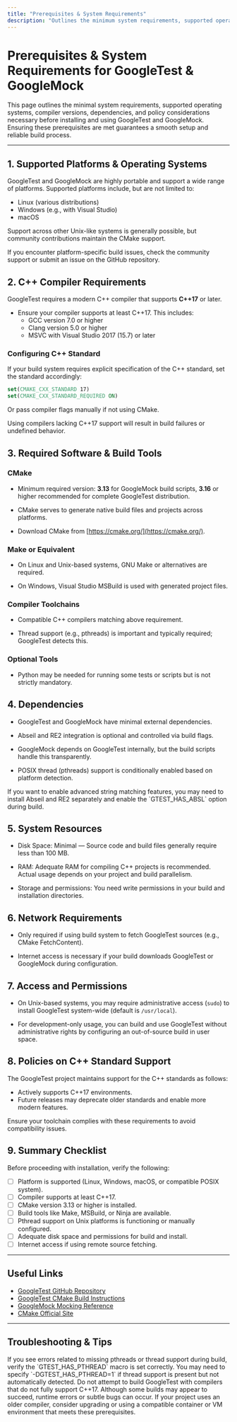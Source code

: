 ```yaml
---
title: "Prerequisites & System Requirements"
description: "Outlines the minimum system requirements, supported operating systems, C++ compiler versions, and any required dependencies users need before installing GoogleTest/GoogleMock. Provides links to support matrices and describes policies on C++ standard support."
---
```


# Prerequisites & System Requirements for GoogleTest & GoogleMock

This page outlines the minimal system requirements, supported operating systems, compiler versions, dependencies, and policy considerations necessary before installing and using GoogleTest and GoogleMock. Ensuring these prerequisites are met guarantees a smooth setup and reliable build process.

---

## 1. Supported Platforms & Operating Systems

GoogleTest and GoogleMock are highly portable and support a wide range of platforms. Supported platforms include, but are not limited to:

- Linux (various distributions)
- Windows (e.g., with Visual Studio)
- macOS

Support across other Unix-like systems is generally possible, but community contributions maintain the CMake support.

<Note>
If you encounter platform-specific build issues, check the community support or submit an issue on the GitHub repository.
</Note>

## 2. C++ Compiler Requirements

GoogleTest requires a modern C++ compiler that supports **C++17** or later.

- Ensure your compiler supports at least C++17. This includes:
  - GCC version 7.0 or higher
  - Clang version 5.0 or higher
  - MSVC with Visual Studio 2017 (15.7) or later

### Configuring C++ Standard

If your build system requires explicit specification of the C++ standard, set the standard accordingly:

```cmake
set(CMAKE_CXX_STANDARD 17)
set(CMAKE_CXX_STANDARD_REQUIRED ON)
```

Or pass compiler flags manually if not using CMake.

<Warning>
Using compilers lacking C++17 support will result in build failures or undefined behavior.
</Warning>

## 3. Required Software & Build Tools

### CMake

- Minimum required version: **3.13** for GoogleMock build scripts, **3.16** or higher recommended for complete GoogleTest distribution.

- CMake serves to generate native build files and projects across platforms.

- Download CMake from [https://cmake.org/](https://cmake.org/).

### Make or Equivalent

- On Linux and Unix-based systems, GNU Make or alternatives are required.

- On Windows, Visual Studio MSBuild is used with generated project files.

### Compiler Toolchains

- Compatible C++ compilers matching above requirement.

- Thread support (e.g., pthreads) is important and typically required; GoogleTest detects this.

### Optional Tools

- Python may be needed for running some tests or scripts but is not strictly mandatory.

## 4. Dependencies

- GoogleTest and GoogleMock have minimal external dependencies.

- Abseil and RE2 integration is optional and controlled via build flags.

- GoogleMock depends on GoogleTest internally, but the build scripts handle this transparently.

- POSIX thread (pthreads) support is conditionally enabled based on platform detection.

<Info>
If you want to enable advanced string matching features, you may need to install Abseil and RE2 separately and enable the `GTEST_HAS_ABSL` option during build.
</Info>

## 5. System Resources

- Disk Space: Minimal — Source code and build files generally require less than 100 MB.

- RAM: Adequate RAM for compiling C++ projects is recommended. Actual usage depends on your project and build parallelism.

- Storage and permissions: You need write permissions in your build and installation directories.

## 6. Network Requirements

- Only required if using build system to fetch GoogleTest sources (e.g., CMake FetchContent).

- Internet access is necessary if your build downloads GoogleTest or GoogleMock during configuration.

## 7. Access and Permissions

- On Unix-based systems, you may require administrative access (`sudo`) to install GoogleTest system-wide (default is `/usr/local`).

- For development-only usage, you can build and use GoogleTest without administrative rights by configuring an out-of-source build in user space.

## 8. Policies on C++ Standard Support

The GoogleTest project maintains support for the C++ standards as follows:

- Actively supports C++17 environments.
- Future releases may deprecate older standards and enable more modern features.

Ensure your toolchain complies with these requirements to avoid compatibility issues.

## 9. Summary Checklist

Before proceeding with installation, verify the following:

- [ ] Platform is supported (Linux, Windows, macOS, or compatible POSIX system).
- [ ] Compiler supports at least C++17.
- [ ] CMake version 3.13 or higher is installed.
- [ ] Build tools like Make, MSBuild, or Ninja are available.
- [ ] Pthread support on Unix platforms is functioning or manually configured.
- [ ] Adequate disk space and permissions for build and install.
- [ ] Internet access if using remote source fetching.

---

## Useful Links

- [GoogleTest GitHub Repository](https://github.com/google/googletest)
- [GoogleTest CMake Build Instructions](https://github.com/google/googletest/blob/main/README.md)
- [GoogleMock Mocking Reference](https://google.github.io/googletest/reference/mocking.html)
- [CMake Official Site](https://cmake.org/)

---

## Troubleshooting & Tips

<Tip>
If you see errors related to missing pthreads or thread support during build, verify the `GTEST_HAS_PTHREAD` macro is set correctly. You may need to specify `-DGTEST_HAS_PTHREAD=1` if thread support is present but not automatically detected.
</Tip>

<Warning>
Do not attempt to build GoogleTest with compilers that do not fully support C++17. Although some builds may appear to succeed, runtime errors or subtle bugs can occur.
</Warning>

<Note>
If your project uses an older compiler, consider upgrading or using a compatible container or VM environment that meets these prerequisites.
</Note>